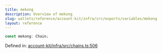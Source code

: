 ```yaml
---
title: mekong
description: Overview of mekong
slug: wallets/reference/account-kit/infra/src/exports/variables/mekong
layout: reference
---
```


```ts
const mekong: Chain;
```

Defined in: [account-kit/infra/src/chains.ts:506](https://github.com/alchemyplatform/aa-sdk/blob/08da565ff1e1b5bcae4581d79993c4ed9e522c16/account-kit/infra/src/chains.ts#L506)
